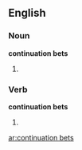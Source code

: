 ==English==

===Noun===

'''continuation bets'''

# {{plural of|continuation bet}}

===Verb===

'''continuation bets'''

# {{third person singular of|continuation bet}}

[[ar:continuation bets]]